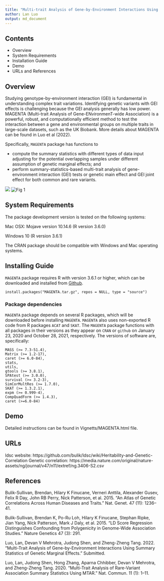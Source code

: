 ```yaml
---
title: "Multi-trait Analysis of Gene-by-Environment Interactions Using Summary Statistics of Genetic Marginal Effects"
author: Lan Luo
output: md_document
---
```


## Contents

- Overview
- System Requirements
- Installation Guide
- Demo
- URLs and References


## Overview 
Studying genotype-by-environment interaction (GEI) is fundamental in understanding complex trait variations. Identifying genetic variants with GEI effects is challenging because the GEI analysis generally has low power. MAGENTA (Multi-trait Analysis of Gene-ENvironmenT-wide Association) is a powerful, robust, and computationally efficient method to test the interaction between a gene and environmental groups on multiple traits in large-scale datasets, such as the UK Biobank. More details about MAGENTA can be found in Luo et al (2022).

Specifically, `MAGENTA` package has functions to 

- compute the summary statistics with different types of data input adjusting for the potential overlapping samples under different assumption of genetic marginal effects; and 
- perform summary-statistics-based multi-trait analysis of gene-environment interaction (GEI) tests or genetic main effect and GEI joint effect for both common and rare variants.

![]("workflow.png")
<img
  src="workflow.png"
  alt="Fig 1"
  title="An overview of MAGENTA workflow. Light blue rectangle represents necessary input. Dark blue rectangle denotes the final output of MAGENTA function. Gray rectangle denotes the intermediate parameters."
  style="display: inline-block; margin: 0 auto; max-width: 300px">
  
## System Requirements

The package development version is tested on the following systems:

Mac OSX: Mojave version 10.14.6 (R version 3.6.0)  

Windows 10 (R version 3.6.1)

The CRAN package should be compatible with Windows and Mac operating systems.

## Installing Guide
`MAGENTA` package requires R with version 3.6.1 or higher, which can be downloaded and installed from [Github](https://github.com/lan/MAGENTA). 

```
install.packages("MAGENTA.tar.gz", repos = NULL, type = "source")
```

### Package dependencies

`MAGENTA` package depends on several R packages, which will be downloaded before installing `MAGENTA`. `MAGENTA` also uses non-exported R code from R packages `ACAT` and `SKAT`. The `MAGENTA` package functions with all packages in their  versions as they appear on `CRAN` or `github` on January 23, 2020 and October 28, 2021, respectively. The versions of software are, specifically:
```
MASS (>= 7.3-51.4),
Matrix (>= 1.2-17),
caret (>= 6.0-84),
stats,
utils,
gtools (>= 3.8.1),
SPAtest (>= 3.0.0),
survival (>= 3.2-3),
SimCorMultRes (>= 1.7.0),
SKAT (>= 1.3.2.1),
expm (>= 0.999-4),
CompQuadForm (>= 1.4.3),
caret (>=6.0-84)
```

## Demo
Detailed instructions can be found in Vignetts/MAGENTA.html file.


## URLs
ldsc website: https://github.com/bulik/ldsc/wiki/Heritability-and-Genetic-Correlation
Genetic correlation: https://media.nature.com/original/nature-assets/ng/journal/v47/n11/extref/ng.3406-S2.csv

## References
Bulik-Sullivan, Brendan, Hilary K Finucane, Verneri Anttila, Alexander Gusev, Felix R Day, John RB Perry, Nick Patterson, et al. 2015. “An Atlas of Genetic Correlations Across Human Diseases and Traits.” Nat. Genet. 47 (11): 1236–41.

Bulik-Sullivan, Brendan K, Po-Ru Loh, Hilary K Finucane, Stephan Ripke, Jian Yang, Nick Patterson, Mark J Daly, et al. 2015. “LD Score Regression Distinguishes Confounding from Polygenicity in Genome-Wide Association Studies.” Nature Genetics 47 (3): 291.

Luo, Lan, Devan V Mehrotra, Judong Shen, and Zheng-Zheng Tang. 2022. “Multi-Trait Analysis of Gene-by-Environment Interactions Using Summary Statistics of Genetic Marginal Effects.” Submitted.

Luo, Lan, Judong Shen, Hong Zhang, Aparna Chhibber, Devan V Mehrotra, and Zheng-Zheng Tang. 2020. “Multi-Trait Analysis of Rare-Variant Association Summary Statistics Using MTAR.” Nat. Commun. 11 (1): 1–11.